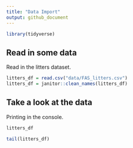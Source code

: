 ```yaml
---
title: "Data Import"
output: github_document
---
```


```r
library(tidyverse)
```

## Read in some data

Read in the litters dataset. 


```r
litters_df = read.csv("data/FAS_litters.csv")
litters_df = janitor::clean_names(litters_df)
```

## Take a look at the data 

Printing in the console. 

```r
litters_df
```

```r
tail(litters_df)
```

